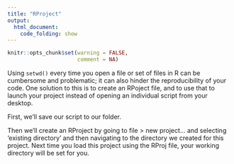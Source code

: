 ```yaml
---
title: "RProject"
output:
  html_document:
    code_folding: show
---
```


```r
knitr::opts_chunk$set(warning = FALSE,
                      comment = NA)
```

Using `setwd()` every time you open a file or set of files in R can be cumbersome and problematic; it can also hinder the reproducibility of your code. One solution to this is to create an RPoject file, and to use that to launch your project instead of opening an individual script from your desktop.

First, we'll save our script to our folder.

Then we'll create an RProject by going to file > new project... and selecting 'existing directory' and then navigating to the directory we created for this project. Next time you load this project using the RProj file, your working directory will be set for you.
